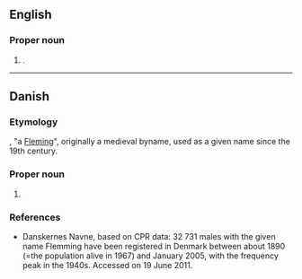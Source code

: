 ==English==
{{wikipedia}}

===Proper noun===
{{en-proper noun|s}}

# {{surname|en}}.

----

==Danish==

===Etymology===
{{der|da|non|Flæmingr}}, "a [[Fleming]]", originally a medieval byname, used as a given name since the 19th century.

===Proper noun===
{{head|da|proper noun}}

# {{given name|da|male}}

===References===
* [http://www.danskernesnavne.navneforskning.ku.dk/ ] Danskernes Navne, based on CPR data: 32 731 males with the given name Flemming have been registered in Denmark between about 1890 (=the population alive in 1967) and January 2005, with the frequency peak in the 1940s. Accessed on 19 June 2011.